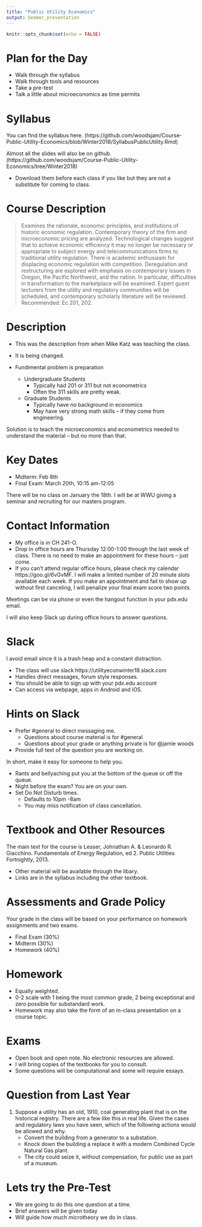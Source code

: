 ```yaml
---
title: "Public Utility Economics"
output: beamer_presentation
---
```


```r
knitr::opts_chunk$set(echo = FALSE)
```


# Plan for the Day

+ Walk through the syllabus
+ Walk through tools and resources
+ Take a pre-test
+ Talk a little about microeconomics as time permits

# Syllabus

You can find the syllabus here. (https://github.com/woodsjam/Course-Public-Utility-Economics/blob/Winter2018/SyllabusPublicUtility.Rmd)

Almost all the slides will also be on github. (https://github.com/woodsjam/Course-Public-Utility-Economics/tree/Winter2018)

+ Download them before each class if you like but they are not a substitute for coming to class.


# Course Description

> Examines the rationale, economic principles, and institutions of historic economic regulation. Contemporary theory of the firm and microeconomic pricing are analyzed. Technological changes suggest that to achieve economic efficiency it may no longer be necessary or appropriate to subject energy and telecommunications firms to traditional utility regulation. There is academic enthusiasm for displacing economic regulation with competition. Deregulation and restructuring are explored with emphasis on contemporary issues in Oregon, the Pacific Northwest, and the nation. In particular, difficulties in transformation to the marketplace will be examined. Expert guest lecturers from the utility and regulatory communities will be scheduled, and contemporary scholarly literature will be reviewed. Recommended: Ec 201, 202.

# Description

+ This was the description from when Mike Katz was teaching the class.
+ It is being changed.

+ Fundimental problem is preparation
    + Undergraduate Students
        + Typically had 201 or 311 but not econometrics
        + Often the 311 skills  are pretty weak.
    + Graduate Students
        + Typically have no background in economics
        + May have very strong math skills -- if they come from engineering.

Solution is to teach the microeconomics and econometrics needed to understand the material  -- but no more than that.

# Key Dates


+ Midterm: Feb 8th
+ Final Exam: March 20th, 10:15 am-12:05

There will be no class on January the 18th.  I will be at WWU giving a seminar and recruiting for our masters program.

# Contact Information

+ My office is in CH 241-O.
+ Drop in office hours are Thursday 12:00-1:00  through the last week of class. There is no need to make an appointment for these hours -- just come.
+ If you can’t attend regular office hours, please check my calendar https://goo.gl/6vGvMF. I will make a limited number of 20 minute slots available each week. If you make an appointment and fail to show up without first canceling, I will penalize your final exam score two points. 

Meetings can be via phone or even the hangout function in your pdx.edu email.

I will also keep Slack up during office hours to answer questions.

# Slack

I avoid email since it is a trash heap and a constant distraction.

+ The class will use slack https://utilityeconwinter18.slack.com
+ Handles direct messages, forum style responses.
+ You should be able to sign up with your pdx.edu account
+ Can access via webpage, apps in Android and iOS.

# Hints on Slack

+ Prefer #general to direct messaging me.
    + Questions about course material is for #general
    + Questions about your grade or anything private is for @jamie woods
+ Provide full text of the question you are working on.

In short, make it easy for someone to help you.

+ Rants and bellyaching put you at the bottom of the queue or off the queue.
+ Night before the exam?  You are on your own.
+ Set Do Not Disturb times.
    + Defaults to 10pm -8am
    + You may miss notification of class cancellation.

# Textbook and Other Resources

The main text for the course is Lesser, Johnathan A. & Leonardo R. Giacchino. Fundamentals of Energy Regulation, ed 2. Public Utilities Fortnightly, 2013.

+ Other material will be available through the libary.  
+ Links are in the syllabus including the other textbook.

# Assessments and Grade Policy

Your grade in the class will be based on your performance on homework assignments and two exams.  

+ Final Exam (30%)
+ Midterm  (30%)
+ Homework (40%)

# Homework

+ Equally weighted. 
+ 0-2 scale with 1 being the most common grade, 2 being exceptional and zero possible for substandard work.
+ Homework may also take the form of an in-class presentation on a course topic.

# Exams

+ Open book and open note.  No electronic resources are allowed. 
+ I will bring copies of the textbooks  for you to consult.
+ Some questions will be computational and some will require essays.

# Question from Last Year

1. Suppose a utility has an old, 1910, coal generating plant that is on the historical registry. There are a few like this in real life. Given the cases and regulatory laws you have seen, which of the following actions would be allowed and why.
    + Convert the building from a generator to a substation.
    + Knock down the building a replace it with a modern Combined Cycle Natural Gas plant.
    + The city could seize it, without compensation, for public use as part of a museum.
    
# Lets try the Pre-Test

+ We are going to do this one question at a time.
+ Brief answers will be given today
+ Will guide how much microtheory we do in class.

        